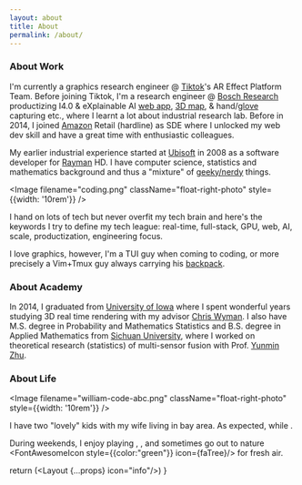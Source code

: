```yaml
---
layout: about
title: About
permalink: /about/
---
```




### About Work
I'm currently a graphics research engineer @ [Tiktok](tiktok.com)'s AR Effect Platform Team. Before joining Tiktok, I'm a research engineer @ [Bosch Research](http://www.bosch.us/content/language1/html/rtc.htm) productizing I4.0 & eXplainable AI [web app](https://www.bosch.us/media/our_company/innovation/visual-analytics-industry-4_res_1280x720.png), [3D map](https://www.bosch.us/media/our_company/innovation/3d-map-navigation_res_1280x720.jpg), & hand/[glove](https://www.bosch.us/media/our_company/innovation/bosch-intelligent-glove_res_1984x1116.jpg) capturing etc., where I learnt a lot about industrial research lab. Before in 2014, I joined [Amazon](https://www.amazon.com/) Retail (hardline) as SDE where I unlocked my web dev skill and have a great time with enthusiastic colleagues.

My earlier industrial experience started at [Ubisoft](https://www.ubisoft.com/en-GB/) in 2008 as a software developer for [Rayman](https://en.wikipedia.org/wiki/Rayman) HD.
I have computer science, statistics and mathematics background and thus a "mixture" of [geeky/nerdy](https://slackprop.wordpress.com/2013/06/03/on-geek-versus-nerd/) things. 

<Image filename="coding.png" className="float-right-photo" style={{width: '10rem'}} />

I hand on lots of tech but never overfit my tech brain and here's the keywords I try to define my tech league: real-time, full-stack, GPU, web, AI, scale, productization, engineering focus.

I love graphics, however, I'm a TUI guy when coming to coding, or more precisely a Vim+Tmux guy always carrying his [backpack](https://github.com/daizeng1984/dotfiles).

<!---
I've recently been quite interested in deep learning, if you get any ideas or opportunities, please contact [me](/assets/cv/zeng-resume.html).
### About Me
-->
### About Academy
In 2014, I graduated from [University of Iowa](http://www.uiowa.edu/) where I spent wonderful years studying 3D real time rendering with my advisor [Chris Wyman](http://cwyman.org/). I also have M.S. degree in Probability and Mathematics Statistics and B.S. degree in Applied Mathematics from [Sichuan University](http://www.scu.edu.cn/en/), where I worked on theoretical research (statistics) of multi-sensor fusion with Prof. [Yunmin Zhu](https://scholar.google.com/citations?user=cN4yYyoAAAAJ&hl=en).


### About Life

<Image filename="william-code-abc.png" className="float-right-photo" style={{width: '10rem'}} />


I have two "lovely" kids with my wife living in bay area. As expected, <WilliamAge/> while <AlexAge/>.

<!-- (Wait, for quantum physics, I have my own interpretation regarding [this](https://www.youtube.com/watch?v=WIyTZDHuarQ) one).  -->

During weekends, I enjoy playing <FontAwesomeIcon icon={faLaptop}/>, <FontAwesomeIcon icon={faGamepad}/>, <FontAwesomeIcon icon={faUserEdit}/> and sometimes go out to nature <FontAwesomeIcon style={{color:"green"}} icon={faTree}/> for fresh air.


return (<Layout {...props} icon="info"/>)
}
